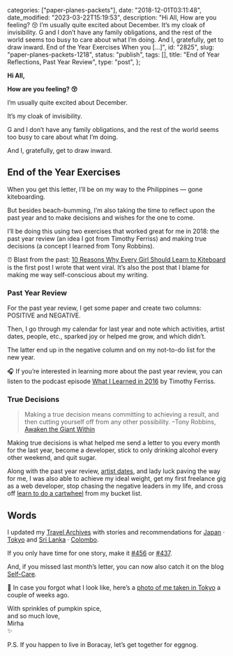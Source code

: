 
  categories: ["paper-planes-packets"],
  date: "2018-12-01T03:11:48",
  date_modified: "2023-03-22T15:19:53",
  description:
    "Hi All, How are you feeling? 😚 I’m usually quite excited about December. It’s my cloak of invisibility. G and I don’t have any family obligations, and the rest of the world seems too busy to care about what I’m doing. And I, gratefully, get to draw inward. End of the Year Exercises When you […]",
  id: "2825",
  slug: "paper-planes-packets-1218",
  status: "publish",
  tags: [],
  title: "End of Year Reflections, Past Year Review",
  type: "post",
};


**Hi All,**

**How are you feeling? 😚**

I’m usually quite excited about December.

It’s my cloak of invisibility.

G and I don’t have any family obligations, and the rest of the world seems too busy to care about what I’m doing.

And I, gratefully, get to draw inward.

## End of the Year Exercises

When you get this letter, I’ll be on my way to the Philippines — gone kiteboarding.

But besides beach-bumming, I’m also taking the time to reflect upon the past year and to make decisions and wishes for the one to come.

I’ll be doing this using two exercises that worked great for me in 2018: the past year review (an idea I got from Timothy Ferriss) and making true decisions (a concept I learned from Tony Robbins).

⏰ Blast from the past: [10 Reasons Why Every Girl Should Learn to Kiteboard](http://www.thespinoffproject.com/10-reasons-why-every-girl-should-learn-to-kiteboard/) is the first post I wrote that went viral. It’s also the post that I blame for making me way self-conscious about my writing.

### Past Year Review

For the past year review, I get some paper and create two columns: POSITIVE and NEGATIVE.

Then, I go through my calendar for last year and note which activities, artist dates, people, etc., sparked joy or helped me grow, and which didn’t.

The latter end up in the negative column and on my not-to-do list for the new year.

🎧 If you’re interested in learning more about the past year review, you can listen to the podcast episode [What I Learned in 2016](https://tim.blog/tag/year-in-review/) by Timothy Ferriss.

### True Decisions

> Making a true decision means committing to achieving a result, and then cutting yourself off from any other possibility. –Tony Robbins, [Awaken the Giant Within](http://a.co/d/1zEp4tE)

Making true decisions is what helped me send a letter to you every month for the last year, become a developer, stick to only drinking alcohol every other weekend, and quit sugar.

Along with the past year review, [artist dates](/letters/paper-planes-packets-1018/), and lady luck paving the way for me, I was also able to achieve my ideal weight, get my first freelance gig as a web developer, stop chasing the negative leaders in my life, and cross off [learn to do a cartwheel](/dropbox#cartwheels) from my bucket list.

## Words

I updated my [Travel Archives](/travel-archives) with stories and recommendations for [Japan](/travel-archives#japan) · [Tokyo](/travel-archives/#tokyo) and [Sri Lanka](/travel-archives/#sri-lanka) · [Colombo](/travel-archives/#colombo).

If you only have time for one story, make it [#456](/travel-archives/#456) or [#437](/travel-archives#437).

And, if you missed last month’s letter, you can now also catch it on the blog [Self-Care](/letters/paper-planes-packets-1118).

📸 In case you forgot what I look like, here’s a [photo of me taken in Tokyo](/dropbox/#mm_tokyo) a couple of weeks ago.

With sprinkles of pumpkin spice,\
and so much love,\
Mirha\
✨

P.S. If you happen to live in Boracay, let’s get together for eggnog.
